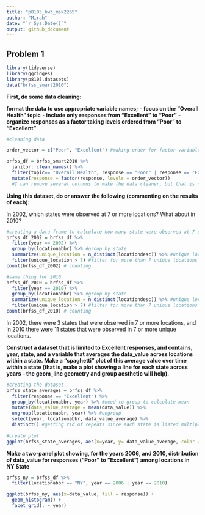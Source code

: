 ```yaml
---
title: "p8105_hw3_msk2265"
author: "Mirah"
date: "`r Sys.Date()`"
output: github_document
---
```


## Problem 1 
```r

library(tidyverse)
library(ggridges)
library(p8105.datasets)
data("brfss_smart2010")
```

**First, do some data cleaning:**

**format the data to use appropriate variable names;**
  - **focus on the “Overall Health” topic**
  - **include only responses from “Excellent” to “Poor”**
  - **organize responses as a factor taking levels ordered from “Poor” to “Excellent”**
  
```r
#cleaning data

order_vector = c("Poor", "Excellent") #making order for factor variable

brfss_df = brfss_smart2010 %>%
  janitor::clean_names() %>% 
  filter(topic== "Overall Health", response == "Poor" | response == "Excellent") %>% 
  mutate(response = factor(response, levels = order_vector))
  #I can remove several columns to make the data cleaner, but that is not in the instructions so I am not sure if I should be doing that
```

**Using this dataset, do or answer the following (commenting on the results of each):**

In 2002, which states were observed at 7 or more locations? What about in 2010?

```r
#creating a data frame to calculate how many state were observed at 7 or more locations
brfss_df_2002 = brfss_df %>% 
  filter(year == 2002) %>% 
  group_by(locationabbr) %>% #group by state
  summarize(unique_location = n_distinct(locationdesc)) %>% #unique locations in the state
  filter(unique_location > 7) #filter for more than 7 unique locations
count(brfss_df_2002) # counting

#same thing for 2010
brfss_df_2010 = brfss_df %>% 
  filter(year == 2010) %>% 
  group_by(locationabbr) %>% #group by state
  summarize(unique_location = n_distinct(locationdesc)) %>% #unique locations in the state
  filter(unique_location > 7) #filter for more than 7 unique locations
count(brfss_df_2010) # counting

```
In 2002,  there were 3 states that were observed in 7 or more locations, and in 2010 there were 11 states that were observed in 7 or more unique locations. 

**Construct a dataset that is limited to Excellent responses, and contains, year, state, and a variable that averages the data_value across locations within a state. Make a “spaghetti” plot of this average value over time within a state (that is, make a plot showing a line for each state across years – the geom_line geometry and group aesthetic will help).**
```r
#creating the dataset
brfss_state_averages = brfss_df %>% 
  filter(response == "Excellent") %>% 
  group_by(locationabbr, year) %>% #need to group to calculate mean
  mutate(data_value_average = mean(data_value)) %>% 
  ungroup(locationabbr, year) %>% #ungroup
  select(year, locationabbr, data_value_average) %>% 
  distinct() #getting rid of repeats since each state is listed multiple times
  
#create plot
ggplot(brfss_state_averages, aes(x=year, y= data_value_average, color = locationabbr)) + geom_line()
```

**Make a two-panel plot showing, for the years 2006, and 2010, distribution of data_value for responses (“Poor” to “Excellent”) among locations in NY State**
```r
brfss_ny = brfss_df %>% 
  filter(locationabbr == "NY", year == 2006 | year == 2010)

ggplot(brfss_ny, aes(x=data_value, fill = response)) + 
  geom_histogram() +
  facet_grid(. ~ year)
```

